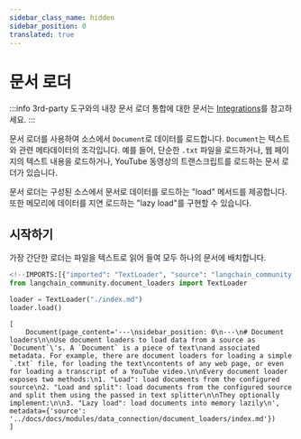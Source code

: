 ```yaml
---
sidebar_class_name: hidden
sidebar_position: 0
translated: true
---
```


# 문서 로더

:::info
3rd-party 도구와의 내장 문서 로더 통합에 대한 문서는 [Integrations](/docs/integrations/document_loaders/)를 참고하세요.
:::

문서 로더를 사용하여 소스에서 `Document`로 데이터를 로드합니다. `Document`는 텍스트와 관련 메타데이터의 조각입니다. 예를 들어, 단순한 `.txt` 파일을 로드하거나, 웹 페이지의 텍스트 내용을 로드하거나, YouTube 동영상의 트랜스크립트를 로드하는 문서 로더가 있습니다.

문서 로더는 구성된 소스에서 문서로 데이터를 로드하는 "load" 메서드를 제공합니다. 또한 메모리에 데이터를 지연 로드하는 "lazy load"를 구현할 수 있습니다.

## 시작하기

가장 간단한 로더는 파일을 텍스트로 읽어 들여 모두 하나의 문서에 배치합니다.

```python
<!--IMPORTS:[{"imported": "TextLoader", "source": "langchain_community.document_loaders", "docs": "https://api.python.langchain.com/en/latest/document_loaders/langchain_community.document_loaders.text.TextLoader.html", "title": "Document loaders"}]-->
from langchain_community.document_loaders import TextLoader

loader = TextLoader("./index.md")
loader.load()
```

```output
[
    Document(page_content='---\nsidebar_position: 0\n---\n# Document loaders\n\nUse document loaders to load data from a source as `Document`\'s. A `Document` is a piece of text\nand associated metadata. For example, there are document loaders for loading a simple `.txt` file, for loading the text\ncontents of any web page, or even for loading a transcript of a YouTube video.\n\nEvery document loader exposes two methods:\n1. "Load": load documents from the configured source\n2. "Load and split": load documents from the configured source and split them using the passed in text splitter\n\nThey optionally implement:\n\n3. "Lazy load": load documents into memory lazily\n', metadata={'source': '../docs/docs/modules/data_connection/document_loaders/index.md'})
]
```
